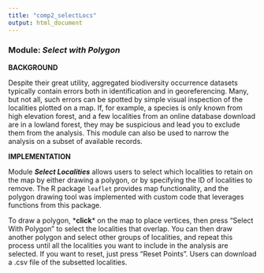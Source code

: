 ```yaml
---
title: "comp2_selectLocs"
output: html_document
---
```


### **Module:** ***Select with Polygon***

**BACKGROUND**  

Despite their great utility, aggregated biodiversity occurrence datasets typically contain errors both in identification and in georeferencing. Many, but not all, such errors can be spotted by simple visual inspection of the localities plotted on a map. If, for example, a species is only known from high elevation forest, and a few localities from an online database download are in a lowland forest, they may be suspicious and lead you to exclude them from the analysis. This module can also be used to narrow the analysis on a subset of available records.

**IMPLEMENTATION**

Module ***Select Localities*** allows users to select which localities to retain on the map by either drawing a polygon, or by specifying the ID of localities to remove. The R package `leaflet` provides map functionality, and the polygon drawing tool was implemented with custom code that leverages functions from this package.

To draw a polygon, \***click**\* on the map to place vertices, then press "Select With Polygon" to select the localities that overlap. You can then draw another polygon and select other groups of localities, and repeat this process until all the localities you want to include in the analysis are selected. If you want to reset, just press "Reset Points". Users can download a .csv file of the subsetted localities.

